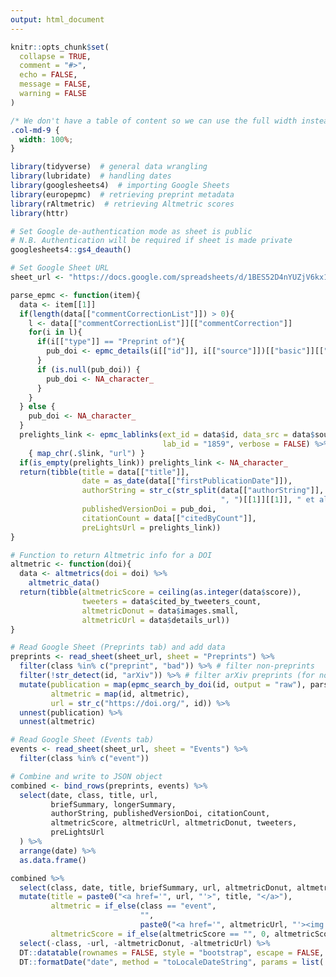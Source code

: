 ```yaml
---
output: html_document
---
```


```r
knitr::opts_chunk$set(
  collapse = TRUE,
  comment = "#>",
  echo = FALSE,
  message = FALSE,
  warning = FALSE
)
```

```css
/* We don't have a table of content so we can use the full width instead of 75% */
.col-md-9 {
  width: 100%;
}
```


```r
library(tidyverse)  # general data wrangling
library(lubridate)  # handling dates
library(googlesheets4)  # importing Google Sheets
library(europepmc)  # retrieving preprint metadata
library(rAltmetric)  # retrieving Altmetric scores
library(httr) 
```

```r
# Set Google de-authentication mode as sheet is public
# N.B. Authentication will be required if sheet is made private
googlesheets4::gs4_deauth()

# Set Google Sheet URL
sheet_url <- "https://docs.google.com/spreadsheets/d/1BES52D4nYUZjV6kx1S_lJKSHvC9I0uzPTFA2mcxv4FI"
```

```r
parse_epmc <- function(item){
  data <- item[[1]]
  if(length(data[["commentCorrectionList"]]) > 0){
    l <- data[["commentCorrectionList"]][["commentCorrection"]]
    for(i in l){
      if(i[["type"]] == "Preprint of"){
        pub_doi <- epmc_details(i[["id"]], i[["source"]])[["basic"]][["doi"]]
      }
      if (is.null(pub_doi)) {
        pub_doi <- NA_character_
      }
    }
  } else {
    pub_doi <- NA_character_
  }
  prelights_link <- epmc_lablinks(ext_id = data$id, data_src = data$source,
                                  lab_id = "1859", verbose = FALSE) %>%
    { map_chr(.$link, "url") }
  if(is_empty(prelights_link)) prelights_link <- NA_character_
  return(tibble(title = data[["title"]],
                date = as_date(data[["firstPublicationDate"]]),
                authorString = str_c(str_split(data[["authorString"]],
                                               ", ")[[1]][[1]], " et al."),
                publishedVersionDoi = pub_doi,
                citationCount = data[["citedByCount"]],
                preLightsUrl = prelights_link))
}

# Function to return Altmetric info for a DOI
altmetric <- function(doi){
  data <- altmetrics(doi = doi) %>%
    altmetric_data()
  return(tibble(altmetricScore = ceiling(as.integer(data$score)),
                tweeters = data$cited_by_tweeters_count,
                altmetricDonut = data$images.small,
                altmetricUrl = data$details_url))
}
```


```r
# Read Google Sheet (Preprints tab) and add data
preprints <- read_sheet(sheet_url, sheet = "Preprints") %>%
  filter(class %in% c("preprint", "bad")) %>% # filter non-preprints
  filter(!str_detect(id, "arXiv")) %>% # filter arXiv preprints (for now...)
  mutate(publication = map(epmc_search_by_doi(id, output = "raw"), parse_epmc),
         altmetric = map(id, altmetric),
         url = str_c("https://doi.org/", id)) %>%
  unnest(publication) %>%
  unnest(altmetric)

# Read Google Sheet (Events tab)
events <- read_sheet(sheet_url, sheet = "Events") %>%
  filter(class %in% c("event"))

# Combine and write to JSON object
combined <- bind_rows(preprints, events) %>%
  select(date, class, title, url,
         briefSummary, longerSummary,
         authorString, publishedVersionDoi, citationCount,
         altmetricScore, altmetricUrl, altmetricDonut, tweeters,
         preLightsUrl
  ) %>%
  arrange(date) %>%
  as.data.frame()
```

```r
combined %>%
  select(class, date, title, briefSummary, url, altmetricDonut, altmetricUrl, altmetricScore) %>%
  mutate(title = paste0("<a href='", url, "'>", title, "</a>"),
         altmetric = if_else(class == "event",
                             "",
                             paste0("<a href='", altmetricUrl, "'><img src='", altmetricDonut, "'></a>")),
         altmetricScore = if_else(altmetricScore == "", 0, altmetricScore)) %>%
  select(-class, -url, -altmetricDonut, -altmetricUrl) %>%
  DT::datatable(rownames = FALSE, style = "bootstrap", escape = FALSE, options = list(columnDefs = list(list(orderData = 3, targets = 4), list(visible = FALSE, targets = 3)), lengthMenu = c(10, 25, 30, 50, 75, 100), pageLength = 50)) %>%
  DT::formatDate("date", method = "toLocaleDateString", params = list('en-US', list(year = 'numeric', month = 'long', day = 'numeric')))
```
